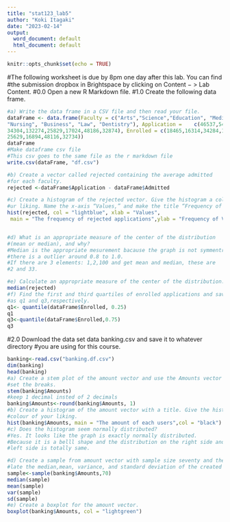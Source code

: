 ```yaml
---
title: "stat123_lab5"
author: "Koki Itagaki"
date: "2023-02-14"
output:
  word_document: default
  html_document: default
---
```


```r
knitr::opts_chunk$set(echo = TRUE)
```


#The following worksheet is due by 8pm one day after this lab. You can find 
#the submission dropbox in Brightspace by clicking on Content − > Lab Content.
#0.0 Open a new R Markdown file.
#1.0 Create the following data frame.
```r
#a) Write the data frame in a CSV file and then read your file.
dataFrame <- data.frame(Faculty = c("Arts","Science","Education", "Medicine",
"Nursing", "Business", "Law", "Dentistry"), Application =    c(46537,54647,85759,144547,64573,56748,106372,65748), Admitted = c(18615,16394,
34304,132274,25829,17024,48186,32874), Enrolled = c(18465,16314,34284,122174,
25629,16894,48116,32734))
dataFrame
#Make dataframe csv file
#This csv goes to the same file as the r markdown file
write.csv(dataFrame, "df.csv")

#b) Create a vector called rejected containing the average admitted
#for each faculty.
rejected <-dataFrame$Application - dataFrame$Admitted

#c) Create a histogram of the rejected vector. Give the histogram a colour of yo
#ur liking. Name the x-axis “Values,” and make the title “Frequency of Values.”
hist(rejected, col = "lightblue", xlab = "Values",
 main = "The frequency of rejected applications",ylab = "Frequency of Values")


#d) What is an appropriate measure of the center of the distribution 
#(mean or median), and why?
#Median is the appropriate mesurement bacause the graph is not symmentric and 
#there is a outlier around 0.8 to 1.0.
#If there are 3 elements: 1,2,100 and get mean and median, these are
#2 and 33. 

#e) Calculate an appropriate measure of the center of the distribution.
median(rejected)
#f) Find the first and third quartiles of enrolled applications and save them
#as q1 and q3,respectively.
q1<- quantile(dataFrame$Enrolled, 0.25)
q1
q3<-quantile(dataFrame$Enrolled,0.75)
q3
```



#2.0 Download the data set data banking.csv and save it to whatever directory 
#you are using for this course.
```r
banking<-read.csv("banking.df.csv")
dim(banking)
head(banking)
#a) Create a stem plot of the amount vector and use the Amounts vector to 
#set the breaks.
stem(banking$Amounts)
#keep 1 decimal insted of 2 decimals
banking$Amounts<-round(banking$Amounts, 1)
#b) Create a histogram of the amount vector with a title. Give the histogram a 
#colour of your liking.
hist(banking$Amounts, main = "The amount of each users",col = "black")
#c) Does the histogram seem normally distributed?
#Yes. It looks like the graph is exactly normally distributed.
#Because it is a belll shape and the distribution on the right side and 
#left side is totally same.

#d) Create a sample from amount vector with sample size seventy and then calcula
#late the median,mean, variance, and standard deviation of the created sample.
sample<-sample(banking$Amounts,70)
median(sample)
mean(sample)
var(sample)
sd(sample)
#e) Create a boxplot for the amount vector.
boxplot(banking$Amounts, col = "lightgreen")


```




